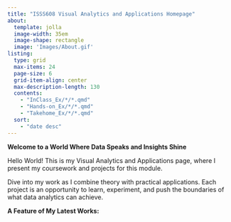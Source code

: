 ```yaml
---
title: "ISSS608 Visual Analytics and Applications Homepage"
about:
  template: jolla
  image-width: 35em
  image-shape: rectangle
  image: 'Images/About.gif'
listing:
  type: grid
  max-items: 24
  page-size: 6
  grid-item-align: center
  max-description-length: 130
  contents:
    - "InClass_Ex/*/*.qmd"
    - "Hands-on_Ex/*/*.qmd"
    - "Takehome_Ex/*/*.qmd"
  sort: 
    - "date desc"
---
```


**Welcome to a World Where Data Speaks and Insights Shine**

Hello World! This is my Visual Analytics and Applications page, where I present my coursework and projects for this module.

Dive into my work as I combine theory with practical applications. Each project is an opportunity to learn, experiment, and push the boundaries of what data analytics can achieve.

**A Feature of My Latest Works:**
